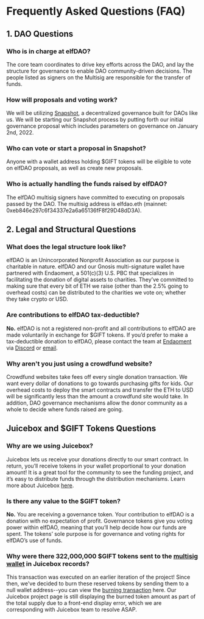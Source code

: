 # Frequently Asked Questions (FAQ)

## 1. DAO Questions

### Who is in charge at elfDAO?
The core team coordinates to drive key efforts across the DAO, and lay the structure for governance to enable DAO community-driven decisions. The people listed as signers on the Multisig are responsible for the transfer of funds.

### How will proposals and voting work?
We will be utilizing [Snapshot](https://snapshot.org/#/), a decentralized governance built for DAOs like us. We will be starting our Snapshot process by putting forth our initial governance proposal which includes parameters on governance on January 2nd, 2022.

### Who can vote or start a proposal in Snapshot?
Anyone with a wallet address holding $GIFT tokens will be eligible to vote on elfDAO proposals, as well as create new proposals.

### Who is actually handling the funds raised by elfDAO?
The elfDAO multisig signers have committed to executing on proposals passed by the DAO. The multisig address is elfdao.eth (mainnet: 0xeb846e297c6f34337e2a6a65136fF8f29D48dD3A).


## 2. Legal and Structural Questions

### What does the legal structure look like?
elfDAO is an Unincorporated Nonprofit Association as our purpose is charitable in nature. elfDAO and our Gnosis multi-signature wallet have partnered with Endaoment, a 501(c)(3) U.S. PBC that specializes in facilitating the donation of digital assets to charities. They’ve committed to making sure that every bit of ETH we raise (other than the 2.5% going to overhead costs) can be distributed to the charities we vote on; whether they take crypto or USD.

### Are contributions to elfDAO tax-deductible?
**No.** elfDAO is not a registered non-profit and all contributions to elfDAO are made voluntarily in exchange for $GIFT tokens. If you’d prefer to make a tax-deductible donation to elfDAO, please contact the team at [Endaoment](https://endaoment.org) via [Discord](http://discord.gg/endaoment) or [email](mailto:admin+elfdao@endaoment.org).

### Why aren't you just using a crowdfund website?
Crowdfund websites take fees off every single donation transaction. We want every dollar of donations to go towards purchasing gifts for kids. Our overhead costs to deploy the smart contracts and transfer the ETH to USD will be significantly less than the amount a crowdfund site would take. In addition, DAO governance mechanisms allow the donor community as a whole to decide where funds raised are going.

## Juicebox and $GIFT Tokens Questions

### Why are we using Juicebox?
Juicebox lets us receive your donations directly to our smart contract. In return, you’ll receive tokens in your wallet proportional to your donation amount! It is a great tool for the community to see the funding project, and it’s easy to distribute funds through the distribution mechanisms. Learn more about Juicebox [here](https://juicebox.money/#/).

### Is there any value to the $GIFT token?

**No.** You are receiving a governance token. Your contribution to elfDAO is a donation with no expectation of profit. Governance tokens give you voting power within elfDAO, meaning that you’ll help decide how our funds are spent. The tokens’ sole purpose is for governance and voting rights for elfDAO’s use of funds.

### Why were there 322,000,000 $GIFT tokens sent to the [multisig wallet](0xeb846e297c6f34337e2a6a65136ff8f29d48dd3a) in Juicebox records?
This transaction was executed on an earlier iteration of the project! Since then, we've decided to burn these reserved tokens by sending them to a null wallet address--you can view the [burning transaction](https://etherscan.io/tx/0x0729e6f95f8efc850f87545533d6e27e3c6d7287edcbfe43499b9e674ab0d599) here. Our Juicebox project page is still displaying the burned token amount as part of the total supply due to a front-end display error, which we are corresponding with Juicebox team to resolve ASAP.
